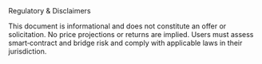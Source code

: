 <!-- markdownlint-disable MD041 -->


<Section>
  <AnimatedHeading as='h1'>Regulatory & Disclaimers</AnimatedHeading>
  <p>
    This document is informational and does not constitute an offer or solicitation. No price
    projections or returns are implied. Users must assess smart‑contract and bridge risk and comply
    with applicable laws in their jurisdiction.
  </p>
</Section>
